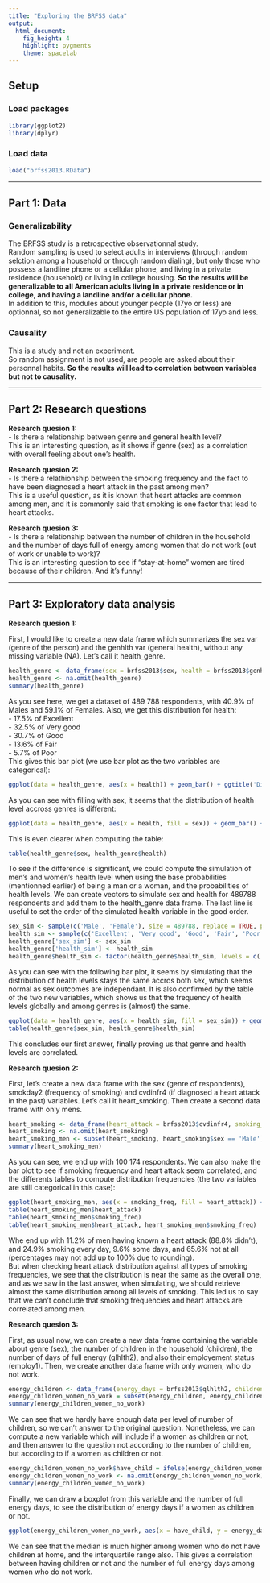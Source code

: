 ---
title: "Exploring the BRFSS data"
output: 
  html_document: 
    fig_height: 4
    highlight: pygments
    theme: spacelab
---

## Setup

### Load packages

```{r load-packages, message = FALSE}
library(ggplot2)
library(dplyr)
```

### Load data

```{r load-data}
load("brfss2013.RData")
```


* * *

## Part 1: Data

### Generalizability

The BRFSS study is a retrospective observationnal study.<br>
Random sampling is used to select adults in interviews (through random selction among a household or through random dialing), but only those who possess a landline phone or a cellular phone, and living in a private residence (household) or living in college housing. **So the results will be generalizable to all American adults living in a private residence or in college, and having a landline and/or a cellular phone.**<br>
In addition to this, modules about younger people (17yo or less) are optionnal, so not generalizable to the entire US population of 17yo and less.

### Causality

This is a study and not an experiment.<br>
So random assignment is not used, are people are asked about their personnal habits. **So the results will lead to correlation between variables but not to causality.**


* * *

## Part 2: Research questions

**Research quesion 1:**<br>
- Is there a relationship between genre and general health level?<br>
This is an interesting question, as it shows if genre (sex) as a correlation with overall feeling about one's health.

**Research quesion 2:**<br>
- Is there a relathionship between the smoking frequency and the fact to have been diagnosed a heart attack in the past among men?<br>
This is a useful question, as it is known that heart attacks are common among men, and it is commonly said that smoking is one factor that lead to heart attacks.

**Research quesion 3:**<br>
- Is there a relationship between the number of children in the household and the number of days full of energy among women that do not work (out of work or unable to work)?<br>
This is an interesting question to see if "stay-at-home" women are tired because of their children. And it's funny!


* * *

## Part 3: Exploratory data analysis


**Research quesion 1:**

First, I would like to create a new data frame which summarizes the sex var (genre of the person) and the genhlth var (general health), without any missing variable (NA). Let's call it health_genre.

```{r}
health_genre <- data_frame(sex = brfss2013$sex, health = brfss2013$genhlth)
health_genre <- na.omit(health_genre)
summary(health_genre)
```

As you see here, we get a dataset of 489 788 respondents, with 40.9% of Males and 59.1% of Females. Also, we get this distribution for health: <br>
- 17.5% of Excellent<br>
- 32.5% of Very good<br>
- 30.7% of Good<br>
- 13.6% of Fair<br>
- 5.7% of Poor<br>
This gives this bar plot (we use bar plot as the two variables are categorical):

```{r}
ggplot(data = health_genre, aes(x = health)) + geom_bar() + ggtitle('Distribution of health levels among whole population') + xlab('Health')
```

As you can see with filling with sex, it seems that the distribution of health level accross genres is different:

```{r}
ggplot(data = health_genre, aes(x = health, fill = sex)) + geom_bar() + ggtitle('Distribution of health levels among whole population by genre') + xlab('Health')
```

This is even clearer when computing the table:

```{r}
table(health_genre$sex, health_genre$health)
```

To see if the difference is significant, we could compute the simulation of men's and women's health level when using the base probabilities (mentionned earlier) of being a man or a woman, and the probabilities of health levels. We can create vectors to simulate sex and health for 489788 respondents and add them to the health_genre data frame. The last line is useful to set the order of the simulated health variable in the good order.

```{r}
sex_sim <- sample(c('Male', 'Female'), size = 489788, replace = TRUE, prob = c(0.409, 0.591))
health_sim <- sample(c('Excellent', 'Very good', 'Good', 'Fair', 'Poor'), size = 489788, replace = TRUE, prob = c(0.175, 0.325, 0.307, 0.136, 0.057))
health_genre['sex_sim'] <- sex_sim
health_genre['health_sim'] <- health_sim
health_genre$health_sim <- factor(health_genre$health_sim, levels = c('Excellent', 'Very good', 'Good', 'Fair', 'Poor'))
```

As you can see with the following bar plot, it seems by simulating that the distribution of health levels stays the same accros both sex, which seems normal as sex outcomes are independant. It is also confirmed by the table of the two new variables, which shows us that the frequency of health levels globally and among genres is (almost) the same.

```{r}
ggplot(data = health_genre, aes(x = health_sim, fill = sex_sim)) + geom_bar() + ggtitle('Distribution of health levels among whole simulated population by genre') + xlab('Simulated health')
table(health_genre$sex_sim, health_genre$health_sim)
```

This concludes our first answer, finally proving us that genre and health levels are correlated.


**Research quesion 2:**

First, let's create a new data frame with the sex (genre of respondents), smokday2 (frequency of smoking) and cvdinfr4 (if diagnosed a heart attack in the past) variables. Let's call it heart_smoking. Then create a second data frame with only mens.

```{r}
heart_smoking <- data_frame(heart_attack = brfss2013$cvdinfr4, smoking_freq = brfss2013$smokday2, sex = brfss2013$sex)
heart_smoking <- na.omit(heart_smoking)
heart_smoking_men <- subset(heart_smoking, heart_smoking$sex == 'Male')
summary(heart_smoking_men)
```

As you can see, we end up with 100 174 respondents. We can also make the bar plot to see if smoking frequency and heart attack seem correlated, and the differents tables to compute distribution frequencies (the two variables are still categorical in this case):

```{r}
ggplot(heart_smoking_men, aes(x = smoking_freq, fill = heart_attack)) + geom_bar() + ggtitle('Smoking frequency among men, if heart attack') + xlab('Smoking frequency per week')
table(heart_smoking_men$heart_attack)
table(heart_smoking_men$smoking_freq)
table(heart_smoking_men$heart_attack, heart_smoking_men$smoking_freq)
```

Whe end up with 11.2% of men having known a heart attack (88.8% didn't), and 24.9% smoking every day, 9.6% some days, and 65.6% not at all (percentages may not add up to 100% due to rounding).<br>
But when checking heart attack distribution against all types of smoking frequencies, we see that the distribution is near the same as the overall one, and as we saw in the last answer, when simulating, we should retrieve almost the same distribution among all levels of smoking. This led us to say that we can't conclude that smoking frequencies and heart attacks are correlated among men.


**Research quesion 3:**

First, as usual now, we can create a new data frame containing the variable about genre (sex), the number of children in the household (children), the number of days of full energy (qlhlth2), and also their employement status (employ1). Then, we create another data frame with only women, who do not work.

```{r}
energy_children <- data_frame(energy_days = brfss2013$qlhlth2, children_nb = brfss2013$children, sex = brfss2013$sex, job = brfss2013$employ1)
energy_children_women_no_work = subset(energy_children, energy_children$sex == 'Female'& (energy_children$job == 'A homemaker' | energy_children$job == 'Unable to work' | energy_children$job == 'Retired' | energy_children$job == 'Out of work for less than 1 year' | energy_children$job == 'Out of work for 1 year or more'))
summary(energy_children_women_no_work)
```

We can see that we hardly have enough data per level of number of children, so we can't answer to the original question. Nonetheless, we can compute a new variable which will include if a women as children or not, and then answer to the question not according to the number of children, but according to if a women as children or not.

```{r}
energy_children_women_no_work$have_child = ifelse(energy_children_women_no_work$children_nb == 0, 'NO', 'YES')
energy_children_women_no_work <- na.omit(energy_children_women_no_work)
summary(energy_children_women_no_work)
```

Finally, we can draw a boxplot from this variable and the number of full energy days, to see the distribution of energy days if a women as children or not.

```{r}
ggplot(energy_children_women_no_work, aes(x = have_child, y = energy_days)) + geom_boxplot() + ggtitle('Distribution of number of energy days among women who have children or not') + xlab('Have children or not') + ylab('Number of full energy days')
```

We can see that the median is much higher among women who do not have children at home, and the interquartile range also. This gives a correlation between having children or not and the number of full energy days among women who do not work.
